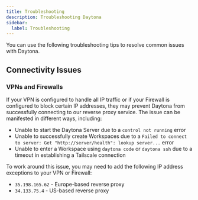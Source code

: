 ```yaml
---
title: Troubleshooting
description: Troubleshooting Daytona
sidebar:
  label: Troubleshooting
---
```


You can use the following troubleshooting tips to resolve common issues with Daytona.

## Connectivity Issues

### VPNs and Firewalls

If your VPN is configured to handle all IP traffic or if your Firewall is configured to block certain IP addresses, they may prevent Daytona from successfully connecting to our reverse proxy service.
The issue can be manifested in different ways, including:

- Unable to start the Daytona Server due to a `control not running` error
- Unable to successfully create Workspaces due to a `Failed to connect to server: Get "http://server/health": lookup server...` error
- Unable to enter a Workspace using `daytona code` or `daytona ssh` due to a timeout in establishing a Tailscale connection

To work around this issue, you may need to add the following IP address exceptions to your VPN or Firewall:

- `35.198.165.62` - Europe-based reverse proxy
- `34.133.75.4` - US-based reverse proxy
